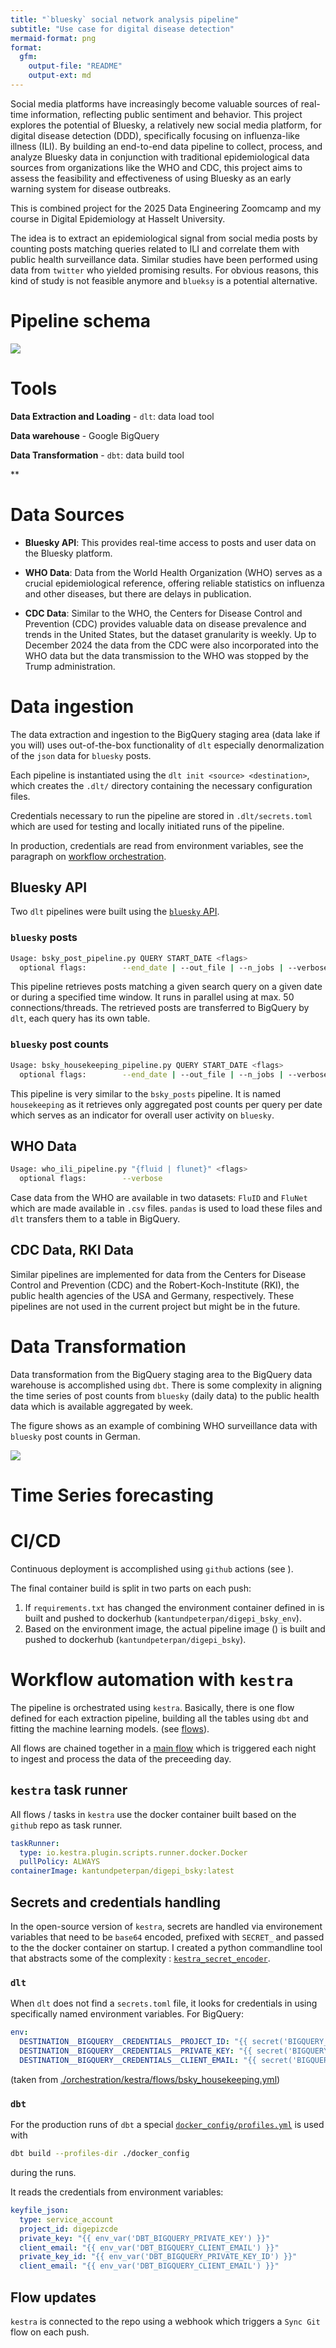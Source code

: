 ```yaml
---
title: "`bluesky` social network analysis pipeline"
subtitle: "Use case for digital disease detection"
mermaid-format: png
format: 
  gfm:
    output-file: "README"
    output-ext: md
---
```


Social media platforms have increasingly become valuable sources of real-time information, reflecting public sentiment and behavior. This project explores the potential of Bluesky, a relatively new social media platform, for digital disease detection (DDD), specifically focusing on influenza-like illness (ILI). By building an end-to-end data pipeline to collect, process, and analyze Bluesky data in conjunction with traditional epidemiological data sources from organizations like the WHO and CDC, this project aims to assess the feasibility and effectiveness of using Bluesky as an early warning system for disease outbreaks.

This is combined project for the 2025 Data Engineering Zoomcamp and my course in Digital Epidemiology at Hasselt University.

The idea is to extract an epidemiological signal from social media posts by counting posts matching queries related to ILI and correlate them with public health surveillance data. Similar studies have been performed using data from `twitter` who yielded promising results. For obvious reasons, this kind of study is not feasible anymore and `blueksy` is a potential alternative.

# Pipeline schema

![](./zcde_docs/img/pipeline_graph.jpeg)

# Tools

**Data Extraction and Loading**
- `dlt`: data load tool 

**Data warehouse**
- Google BigQuery

**Data Transformation**
- `dbt`: data build tool

**

# Data Sources

*   **Bluesky API**: This provides real-time access to posts and user data on the Bluesky platform. 

*   **WHO Data**: Data from the World Health Organization (WHO) serves as a crucial epidemiological reference, offering reliable statistics on influenza and other diseases, but there are delays in publication.

*   **CDC Data**: Similar to the WHO, the Centers for Disease Control and Prevention (CDC) provides valuable data on disease prevalence and trends in the United States, but the dataset granularity is weekly. Up to December 2024 the data from the CDC were also incorporated into the WHO data but the data transmission to the WHO was stopped by the Trump administration.

# Data ingestion

The data extraction and ingestion to the BigQuery staging area (data lake if you will) uses out-of-the-box functionality of `dlt` especially denormalization of the `json` data for `bluesky` posts. 

Each pipeline is instantiated using the `dlt init <source> <destination>`, which creates the `.dlt/` directory containing the necessary configuration files.

Credentials necessary to run the pipeline are stored in `.dlt/secrets.toml` which are used for testing and locally initiated runs of the pipeline.

In production, credentials are read from environment variables, see the paragraph on [workflow orchestration](#secrets-and-credentials-handling).

## Bluesky API

Two `dlt` pipelines were built using the [`bluesky` API](http://public.api.bsky.app/).

### `bluesky` posts

```bash
Usage: bsky_post_pipeline.py QUERY START_DATE <flags>
  optional flags:        --end_date | --out_file | --n_jobs | --verbose
```

This pipeline retrieves posts matching a given search query on a given date or during a specified time window. It runs in parallel using at max. 50 connections/threads. The retrieved posts are transferred to BigQuery by `dlt`, each query has its own table.

### `bluesky` post counts

```bash
Usage: bsky_housekeeping_pipeline.py QUERY START_DATE <flags>
  optional flags:        --end_date | --out_file | --n_jobs | --verbose
```

This pipeline is very similar to the `bsky_posts` pipeline. It is named `housekeeping` as it retrieves only aggregated post counts per query per date which serves as an indicator for overall user activity on `bluesky`.

## WHO Data

```bash
Usage: who_ili_pipeline.py "{fluid | flunet}" <flags>
  optional flags:        --verbose
```

Case data from the WHO are available in two datasets: `FluID` and `FluNet` which are made available in `.csv` files. `pandas` is used to load these files and `dlt` transfers them to a table in BigQuery.

## CDC Data, RKI Data

Similar pipelines are implemented for data from the Centers for Disease Control and Prevention (CDC) and the Robert-Koch-Institute (RKI), the public health agencies of the USA and Germany, respectively. These pipelines are not used in the current project but might be in the future.

# Data Transformation

Data transformation from the BigQuery staging area to the BigQuery data warehouse is accomplished using `dbt`. There is some complexity in aligning the time series of post counts from `bluesky` (daily data) to the public health data which is available aggregated by week.

The figure shows as an example of combining WHO surveillance data with `bluesky` post counts in German.

![](./zcde_docs/img/dbt_lineage_de.png)

# Time Series forecasting

# CI/CD

Continuous deployment is accomplished using `github` actions (see [](.github/workflows/)).

The final container build is split in two parts on each push:

1. If `requirements.txt` has changed the environment container defined in [](./orchestration/Dockerfile_env) is built and pushed to dockerhub (`kantundpeterpan/digepi_bsky_env`).
2. Based on the environment image, the actual pipeline image ([](./orchestration/Dockerfile)) is built and pushed to dockerhub (`kantundpeterpan/digepi_bsky`).


# Workflow automation with `kestra`

The pipeline is orchestrated using `kestra`. Basically, there is one flow defined for each extraction pipeline, building all the tables using `dbt` and fitting the machine learning models. (see [flows](./orchestration/kestra/flows/)).

All flows are chained together in a [main flow](./orchestration/kestra/flows/bsky_main_triggered.yml) which is triggered each night to ingest and process the data of the preceeding day.

## `kestra` task runner

All flows / tasks in `kestra` use the docker container built based on the `github` repo as task runner.

```yaml
taskRunner:
  type: io.kestra.plugin.scripts.runner.docker.Docker
  pullPolicy: ALWAYS
containerImage: kantundpeterpan/digepi_bsky:latest
```

## Secrets and credentials handling

In the open-source version of `kestra`, secrets are handled via environement variables that need to be `base64` encoded, prefixed with `SECRET_` and passed to the the docker container on startup. I created a python commandline tool that abstracts some of the complexity : [`kestra_secret_encoder`](https://github.com/kantundpeterpan/kestra_secret_encoder).

### `dlt`

When `dlt` does not find a `secrets.toml` file, it looks for credentials in using specifically named environment variables. For BigQuery:

```.yaml
env:      
  DESTINATION__BIGQUERY__CREDENTIALS__PROJECT_ID: "{{ secret('BIGQUERY_PROJECT_ID') }}"
  DESTINATION__BIGQUERY__CREDENTIALS__PRIVATE_KEY: "{{ secret('BIGQUERY_PRIVATE_KEY') }}"
  DESTINATION__BIGQUERY__CREDENTIALS__CLIENT_EMAIL: "{{ secret('BIGQUERY_CLIENT_EMAIL') }}"
```

(taken from [./orchestration/kestra/flows/bsky_housekeeping.yml](./orchestration/kestra/flows/bsky_housekeeping.yml))


### `dbt`

For the production runs of `dbt` a special [`docker_config/profiles.yml`](./dbt/digepi_bsky/docker_config/profiles.yml) is used with

```bash
dbt build --profiles-dir ./docker_config
```

during the runs.

It reads the credentials from environment variables:

```.yaml
keyfile_json:
  type: service_account
  project_id: digepizcde
  private_key: "{{ env_var('DBT_BIGQUERY_PRIVATE_KEY') }}"
  client_email: "{{ env_var('DBT_BIGQUERY_CLIENT_EMAIL') }}"
  private_key_id: "{{ env_var('DBT_BIGQUERY_PRIVATE_KEY_ID') }}"
  client_email: "{{ env_var('DBT_BIGQUERY_CLIENT_EMAIL') }}"
```

## Flow updates

`kestra` is connected to the repo using a webhook which triggers a `Sync Git` flow on each push.

